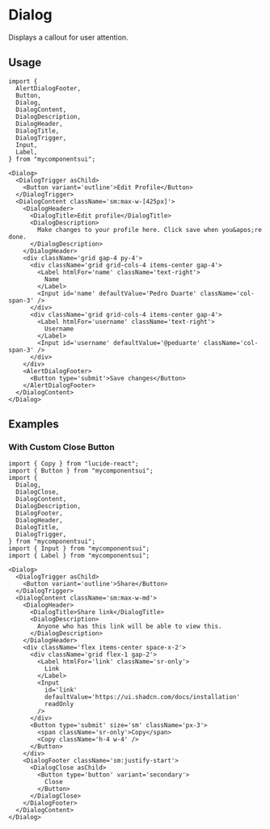 

<Meta of={ComponentStories} />

# Dialog

Displays a callout for user attention.

<Canvas of={ComponentStories.Default} />

<Controls />

## Usage

```tsx
import {
  AlertDialogFooter,
  Button,
  Dialog,
  DialogContent,
  DialogDescription,
  DialogHeader,
  DialogTitle,
  DialogTrigger,
  Input,
  Label,
} from "mycomponentsui";
```

```tsx
<Dialog>
  <DialogTrigger asChild>
    <Button variant='outline'>Edit Profile</Button>
  </DialogTrigger>
  <DialogContent className='sm:max-w-[425px]'>
    <DialogHeader>
      <DialogTitle>Edit profile</DialogTitle>
      <DialogDescription>
        Make changes to your profile here. Click save when you&apos;re done.
      </DialogDescription>
    </DialogHeader>
    <div className='grid gap-4 py-4'>
      <div className='grid grid-cols-4 items-center gap-4'>
        <Label htmlFor='name' className='text-right'>
          Name
        </Label>
        <Input id='name' defaultValue='Pedro Duarte' className='col-span-3' />
      </div>
      <div className='grid grid-cols-4 items-center gap-4'>
        <Label htmlFor='username' className='text-right'>
          Username
        </Label>
        <Input id='username' defaultValue='@peduarte' className='col-span-3' />
      </div>
    </div>
    <AlertDialogFooter>
      <Button type='submit'>Save changes</Button>
    </AlertDialogFooter>
  </DialogContent>
</Dialog>
```

## Examples

### With Custom Close Button

<Canvas of={ComponentStories.CustomCloseButton} />

```tsx
import { Copy } from "lucide-react";
import { Button } from "mycomponentsui";
import {
  Dialog,
  DialogClose,
  DialogContent,
  DialogDescription,
  DialogFooter,
  DialogHeader,
  DialogTitle,
  DialogTrigger,
} from "mycomponentsui";
import { Input } from "mycomponentsui";
import { Label } from "mycomponentsui";
```

```tsx
<Dialog>
  <DialogTrigger asChild>
    <Button variant='outline'>Share</Button>
  </DialogTrigger>
  <DialogContent className='sm:max-w-md'>
    <DialogHeader>
      <DialogTitle>Share link</DialogTitle>
      <DialogDescription>
        Anyone who has this link will be able to view this.
      </DialogDescription>
    </DialogHeader>
    <div className='flex items-center space-x-2'>
      <div className='grid flex-1 gap-2'>
        <Label htmlFor='link' className='sr-only'>
          Link
        </Label>
        <Input
          id='link'
          defaultValue='https://ui.shadcn.com/docs/installation'
          readOnly
        />
      </div>
      <Button type='submit' size='sm' className='px-3'>
        <span className='sr-only'>Copy</span>
        <Copy className='h-4 w-4' />
      </Button>
    </div>
    <DialogFooter className='sm:justify-start'>
      <DialogClose asChild>
        <Button type='button' variant='secondary'>
          Close
        </Button>
      </DialogClose>
    </DialogFooter>
  </DialogContent>
</Dialog>
```
